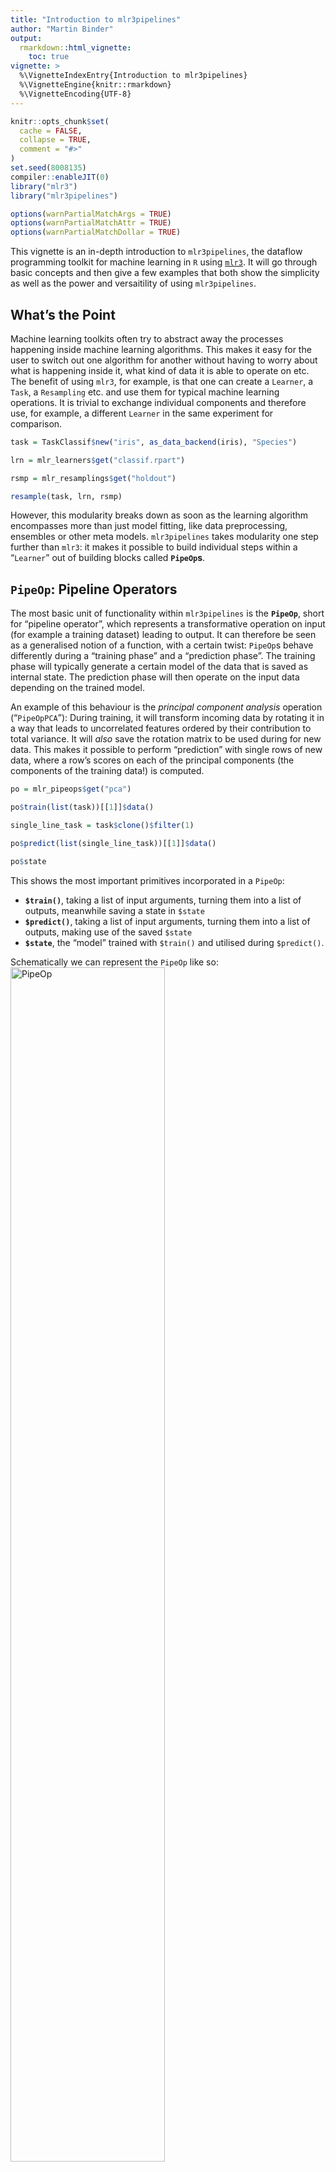 ```yaml
---
title: "Introduction to mlr3pipelines"
author: "Martin Binder"
output:
  rmarkdown::html_vignette:
    toc: true
vignette: >
  %\VignetteIndexEntry{Introduction to mlr3pipelines}
  %\VignetteEngine{knitr::rmarkdown}
  %\VignetteEncoding{UTF-8}
---
```


```r
knitr::opts_chunk$set(
  cache = FALSE,
  collapse = TRUE,
  comment = "#>"
)
set.seed(8008135)
compiler::enableJIT(0)
library("mlr3")
library("mlr3pipelines")

options(warnPartialMatchArgs = TRUE)
options(warnPartialMatchAttr = TRUE)
options(warnPartialMatchDollar = TRUE)
```

This vignette is an in-depth introduction to `mlr3pipelines`, the dataflow programming toolkit for machine learning in `R` using [`mlr3`](https://github.com/mlr-org/mlr3). It will go through basic concepts and then give a few examples that both show the simplicity as well as the power and versaitility of using `mlr3pipelines`.

## What's the Point

Machine learning toolkits often try to abstract away the processes happening inside machine learning algorithms. This makes it easy for the user to switch out one algorithm for another without having to worry about what is happening inside it, what kind of data it is able to operate on etc. The benefit of using `mlr3`, for example, is that one can create a `Learner`, a `Task`, a `Resampling` etc. and use them for typical machine learning operations. It is trivial to exchange individual components and therefore use, for example, a different `Learner` in the same experiment for comparison.

```r
task = TaskClassif$new("iris", as_data_backend(iris), "Species")

lrn = mlr_learners$get("classif.rpart")

rsmp = mlr_resamplings$get("holdout")

resample(task, lrn, rsmp)
```

However, this modularity breaks down as soon as the learning algorithm encompasses more than just model fitting, like data preprocessing, ensembles or other meta models. `mlr3pipelines` takes modularity one step further than `mlr3`: it makes it possible to build individual steps within a "`Learner`" out of building blocks called **`PipeOp`s**.

## `PipeOp`: Pipeline Operators

The most basic unit of functionality within `mlr3pipelines` is the **`PipeOp`**, short for "pipeline operator", which represents a transformative operation on input (for example a training dataset) leading to output. It can therefore be seen as a generalised notion of a function, with a certain twist: `PipeOp`s behave differently during a "training phase" and a "prediction phase". The training phase will typically generate a certain model of the data that is saved as internal state. The prediction phase will then operate on the input data depending on the trained model.

An example of this behaviour is the *principal component analysis* operation ("`PipeOpPCA`"): During training, it will transform incoming data by rotating it in a way that leads to uncorrelated features ordered by their contribution to total variance. It will *also* save the rotation matrix to be used during for new data. This makes it possible to perform "prediction" with single rows of new data, where a row's scores on each of the principal components (the components of the training data!) is computed.

```r
po = mlr_pipeops$get("pca")

po$train(list(task))[[1]]$data()
```
```r
single_line_task = task$clone()$filter(1)

po$predict(list(single_line_task))[[1]]$data()
```

```r
po$state
```

This shows the most important primitives incorporated in a `PipeOp`:

- **`$train()`**, taking a list of input arguments, turning them into a list of outputs, meanwhile saving a state in `$state`
- **`$predict()`**, taking a list of input arguments, turning them into a list of outputs, making use of the saved `$state`
- **`$state`**, the "model" trained with `$train()` and utilised during `$predict()`.

Schematically we can represent the `PipeOp` like so:
![PipeOp](figures/po_viz.png){ width=70% }

### Why the `$state`

It is important to take a moment and notice the importance of a `$state` variable and the `$train()` / `$predict()` dichotomy in a `PipeOp`. There are many preprocessing methods, for example scaling of parameters or imputation, that could in theory just be applied to training data and prediction / validation data separately, or they could be applied to a task before resampling is performed. This would, however, be fallacious:

* The preprocessing of each instance of prediction data should not depend on the remaining prediction dataset. A prediction on a single instance of new data should give the same result as prediction performed on a whole dataset.
* If preprocessing is performed on a task *before* resampling is done, information about the test set can leak into the training set. Resampling should evaluate the generalisation performance of the *entire* machine learning method, therefore the behaviour of this entire method must only depend only on the content of the *training* split during resampling.

### Where to Get `PipeOp`s

Each `PipeOp` is an instance of an "`R6`" class, many of which are provided by the `mlr3pipelines` package itself. They can be constructed explicitly ("`PipeOpPCA$new()`") or retrieved from the `mlr_pipelines` collection: `mlr_pipeops$get("pca")`. The entire list of available `PipeOp`s, and some meta-information, can be retrieved using `as.data.table()`:

```r
as.data.table(mlr_pipeops)[, c("key", "input.num", "output.num")]
```

When retrieving `PipeOp`s from the `mlr_pipeops` dictionary, it is also possible to give additional constructor arguments, such as an [id](#pipeop-ids-and-id-name-clashes) or [parameter values](#hyperparameters).

```r
mlr_pipeops$get("pca", param_vals = list(rank. = 3))
```

## PipeOp Channels

### Input Channels

Just like functions, `PipeOp`s can take multiple inputs. These multiple inputs are always given as elements in the input list. For example, there is a `PipeOpFeatureUnion` that combines multiple tasks with different features and "`cbind()`s" them together, creating one combined task. When it is given two halves of the `iris` task, for example, it recreates the original task:
```r
iris_first_half = task$clone()$select(c("Petal.Length", "Petal.Width"))
iris_second_half = task$clone()$select(c("Sepal.Length", "Sepal.Width"))

pofu = mlr_pipeops$get("featureunion", innum = 2)

pofu$train(list(iris_first_half, iris_second_half))[[1]]$data()
```

Because `PipeOpFeatureUnion` effectively takes two input arguments here, we can say it has two **input channels**. An input channel also carries information about the *type* of input that is acceptable. The input channels of the `pofu` object constructed above, for examplel, each accept a `Task` during training and prediction. This information can be queried from the `$input` slot:
```r
pofu$input
```

Other `PipeOp`s may have channels that take different types during different phases. The `backuplearner` `PipeOp`, for example, takes a `NULL` and a `Task` during training, and a `Prediction` and a `Task` during prediction:
```r
# TODO this is an important case to handle here, do not delete unless there is a better example.
# mlr_pipeops$get("backuplearner")$input
```

### Output Channels

Unlike the typical notion of a function, `PipeOp`s can also have multiple **output channels**. `$train()` and `$predict()` always return a list, so certain `PipeOp`s may return lists with more than one element. Similar to input channels, the information about the number and type of outputs given by a `PipeOp` is available in the `$output` slot. The `chunk` PipeOp, for example, chunks a given `Task` into subsets and consequently returns multiple `Task` objects, both during training and prediction. The number of output channels must be given during construction through the `outnum` argument.

```r
mlr_pipeops$get("chunk", outnum = 3)$output
```

Note that the number of output channels during training and prediction is the same. A schema of a `PipeOp` with two output channels:
![PipeOp with two output channels](figures/po_multi_alone.png){ width=90% }


### Channel Configuration

Most `PipeOp`s have only one input channel (so they take a list with a single element), but there are a few with more than one; in many cases, the number of input or output channels is determined during construction, e.g. through the `innum` / `outnum` arguments. The `input.num` and `output.num` columns of the `mlr_pipeops`-table [above](#where-to-get-pipeops) show the default number of channels, and `NA` if the number depends on a construction argument.

The default printer of a `PipeOp` gives information about channel names and types:
```r
# mlr_pipeops$get("backuplearner")
```

## `Graph`: Networks of `PipeOp`s

### Basics

What is the advantage of this tedious way of declaring input and output channels and handling in/output through lists? Because each `PipeOp` has a known number of input and output channels that always produce or accept data of a known type, it is possible to network them together in **`Graph`**s. A `Graph` is a collection of `PipeOp`s with "edges" that mandate that data should be flowing along them. Edges always pass between `PipeOp` *channels*, so it is not only possible to explicitly prescribe which position of an input or output list an edge refers to, it makes it possible to make different components of a `PipeOp`'s output flow to multiple different other `PipeOp`s, as well as to have a `PipeOp` gather its input from multiple other `PipeOp`s.

A schema of a simple graph of `PipeOp`s:
![Simple network of pipeops](figures/po_multi_viz.png){ width=100% }


A `Graph` is empty when first created, and `PipeOp`s can be added using the **`$add_pipeop()`** method. The **`$add_edge()`** method is used to create connections between them. While the printer of a `Graph` gives some information about its layout, the most intuitive way of visualizing it is using the `$plot()` function.

```r
gr = Graph$new()

gr$add_pipeop(mlr_pipeops$get("scale"))

gr$add_pipeop(mlr_pipeops$get("subsample", param_vals = list(frac = 0.1)))

gr$add_edge("scale", "subsample")
```
```r
print(gr)
```
```r
gr$plot(html = TRUE)
```

A `Graph` itself has a **`$train()`** and a **`$predict()`** method that accept some data and propagate this data through the network of `PipeOp`s. The return value corresponds to the output of the `PipeOp` output channels that are not connected to other `PipeOp`s.

```r
gr$train(task)[[1]]$data()
```

```r
gr$predict(single_line_task)[[1]]$data()
```

The collection of `PipeOp`s inside a `Graph` can beaccessed through the **`$pipeops`** slot. The set of edges in the Graph can be inspected through the **`$edges`** slot. It is possible to modify individual `PipeOps` and edges in a Graph through these slots, but this is not recommended because no error checking is performed and it may put the `Graph` in an unsupported state.

### Networks

The example above showed a linear preprocessing pipeline, but it is in fact possible to build true "graphs" of operations, as long as no loops are introduced^[It is tempting to denote this as a "directed acyclic graph", but this would not be entirely correct because edges run between channels of `PipeOp`s, not `PipeOp`s themselves.]. `PipeOp`s with multiple output channels can feed their data to multiple different subsequent `PipeOp`s, and `PipeOp`s with multiple input channels can take results from different `PipeOp`s. When a `PipeOp` has more than one input / output channel, then the `Graph`'s `$add_edge()` method needs an additional arguments that indicate which channel to connect to. This argument can be given in the form of an integer, or as the name of the channel.

The following constructs a `Graph` that copies the input and gives one copy each to a "scale" and a "pca" `PipeOp`. The resulting columns of each operation are put next to each other by "featureunion".

```r
gr = Graph$new()$
  add_pipeop(mlr_pipeops$get("copy", outnum = 2))$
  add_pipeop(mlr_pipeops$get("scale"))$
  add_pipeop(mlr_pipeops$get("pca"))$
  add_pipeop(mlr_pipeops$get("featureunion", innum = 2))

gr$
  add_edge("copy", "scale", src_channel = 1)$        # designating channel by index
  add_edge("copy", "pca", src_channel = "output2")$  # designating channel by name
  add_edge("scale", "featureunion", dst_channel = 1)$
  add_edge("pca", "featureunion", dst_channel = 2)

gr$plot(html = TRUE)
```
```r
gr$train(iris_first_half)[[1]]$data()
```

### Syntactic Sugar

Although it is possible to create intricate `Graphs` with edges going all over the place (as long as no loops are introduced), there is usually a clear direction of flow between "layers" in the `Graph`. It is therefore convenient to build up a `Graph` from layers, which can be done using the **`%>>%`** ("double-arrow") operator. It takes either a `PipeOp` or a `Graph` on each of its sides and connects all of the outputs of its left-hand side to one of the inputs each of its right-hand side--the number of inputs therefore must match the number of outputs. Together with the **`gunion()`** operation, which takes `PipeOp`s or `Graph`s and arranges them next to each other akin to a (disjoint) graph union, the above network can more easily be constructed as follows:

```r
gr = mlr_pipeops$get("copy", outnum = 2) %>>%
  gunion(list(mlr_pipeops$get("scale"), mlr_pipeops$get("pca"))) %>>%
  mlr_pipeops$get("featureunion", innum = 2)

gr$plot(html = TRUE)
```

### `PipeOp` IDs and ID Name Clashes

`PipeOp`s within a graph are addressed by their **`$id`**-slot. It is therefore necessary for all `PipeOp`s within a `Graph` to have a unique `$id`. The `$id` can be set during or after construction, but it should not directly be changed after a `PipeOp` was inserted in a `Graph`. At that point, the **`$set_names()`**-method can be used to change `PipeOp` ids.

```r
po1 = mlr_pipeops$get("scale")
po2 = mlr_pipeops$get("scale")
po1 %>>% po2  # name clash
```
```r
po2$id = "scale2"
gr = po1 %>>% po2
gr
```
```r
# Alternative ways of getting new ids:
mlr_pipeops$get("scale", id = "scale2")
PipeOpScale$new(id = "scale2")
```
```r
# sometimes names of PipeOps within a Graph need to be changed
gr2 = mlr_pipeops$get("scale") %>>% mlr_pipeops$get("pca")
gr %>>% gr2
```
```r
gr2$set_names("scale", "scale3")
gr %>>% gr2
```

## Learners in Graphs, Graphs in Learners

The true power of `mlr3pipelines` derives from the fact that it can be integrated seamlessly with `mlr3`. Two components are mainly responsible for this:

- **`PipeOpLearner`**, a `PipeOp` that encapsulates an `mlr3` `Learner` and creates a `PredictionData` object in its `$predict()` phase
- **`GraphLearner`**, an `mlr3` `Learner` that can be used in place of any other `mlr3` `Learner`, but which does prediction using a `Graph` given to it

Note that these are dual to each other: One takes a `Learner` and produces a `PipeOp` (and by extension a `Graph`); the other takes a `Graph` and produces a `Learner`.

### `PipeOpLearner`

The `PipeOpLearner` is constructed using an `mlr3` `Learner` and will use it to create `PredictionData` in the `$predict()` phase. The output during `$train()` is `NULL`. It can be used after a preprocessing pipeline, and it is even possible to perform operations on the `PredictionData`, for example by averaging multiple predictions or by using the "`PipeOpBackupLearner`" operator to impute predictions that a given model failed to create.

The following is a very simple `Graph` that performs training and prediction on data after performing principal component analysis.

```r
gr = mlr_pipeops$get("pca") %>>% mlr_pipeops$get("learner",
  mlr_learners$get("classif.rpart"))
```
```r
gr$train(task)
gr$predict(task)
```

### `GraphLearner`

Although a `Graph` has `$train()` and `$predict()` functions, it can not be used directly in places where `mlr3` `Learners` can be used like resampling or benchmarks. For this, it needs to be wrapped in a `GraphLearner` object, which is a thin wrapper that enables this functionality. The resulting `Learner` is extremely versatile, because every part of it can be modified, replaced, parameterized and optimized over. Resampling the graph above can be done the same way that resampling of the `Learner` was performed in the [introductory example](#whats-the-point).

```r
lrngrph = GraphLearner$new(gr)
stop("i")
resample(task, lrngrph, rsmp)
```

## Hyperparameters

`mlr3pipelines` relies on the [`paradox`](https://paradox.mlr-org.com) package to provide parameters that can modify each `PipeOp`'s behaviour. `paradox` parameters provide information about the parameters that can be changed, as well as their types and ranges. They provide a unified interface for benchmarks and parameter optimization ("tuning"). For a deep dive into `paradox`, see the [mlr3book](https://mlr3book.mlr-org.com).

The `ParamSet`, representing the space of possible parameter configurations of a `PipeOp`, can be inspected by accessing the **`$param_set`** slot of a `PipeOp` or a `Graph`.
```r
op_pca = mlr_pipeops$get("pca")
op_pca$param_set
```
To set or retrieve a parameter, the **`$param_set$values`** slot can be accessed. Alternatively, the `param_vals` value can be given during construction.
```r
op_pca$param_set$values$center = FALSE
op_pca$param_set$values
```
```r
op_pca = mlr_pipeops$get("pca", param_vals = list(center = TRUE))
op_pca$param_set$values
```
Each `PipeOp` can bring its own individual parameters which are collected together in the `Graph`'s `$param_set`. A `PipeOp`'s parameter names are prefixed with its `$id` to prevent parameter name clashes.
```r
gr = op_pca %>>% mlr_pipeops$get("scale")
gr$param_set
```
```r
gr$param_set$values
```
Both `PipeOpLearner` and `GraphLearner` preserve parameters of the objects they encapsulate.
```r
op_rpart = mlr_pipeops$get("learner", mlr_learners$get("classif.rpart"))
op_rpart$param_set
```
```r
glrn = GraphLearner$new(gr %>>% op_rpart)
glrn$param_set
```

